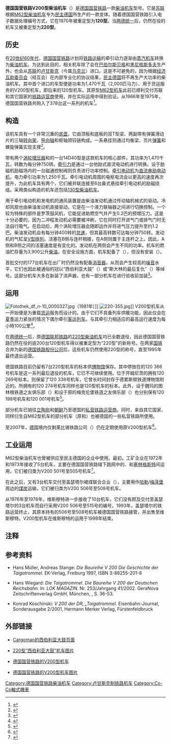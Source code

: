 {{Infobox Locomotive
| name             =德国国营铁路V200型/120型柴油机车<br />德国铁路220型柴油机车
| type = [[柴油机车|柴油机车]]
| image            = Class 120 Taiga Trommel Locomotive at Wetterzeube, DDR May 1990.jpg
| alt              = 
| caption          = 120 304
| builder          = [[卢甘斯克机车厂|卢甘斯克机车厂]]
| origin = {{USSR}}
| ordernumber      = 
| serialnumber     = V 200 001–314<br>120 001–378（1970年后）<br>220 ...（1992年后）
| buildmodel       = 
| builddate        =1966年–1975年
| totalproduction  = 378台
| aarwheels        = 
| uicclass         = Co'Co'
| gauge  = {{RailGauge|sg}}
| wheeldiameter    = 
| wheelbase        = 
| length           = 17,550毫米
| axleload         = 
| weight           = 115.1吨
| fuelcap          = 3,900升
| primemover       = [[V型发动机|V型发动机]]
| rpmrange         = 750转/分钟
| enginetype       = 14 D 40型发动机
| transmission     = 
| topspeed         = 100公里/小时
| poweroutput      = 1,470千瓦
| tractiveeffort   = 350千牛
| locobrakes       = 
| notes            =
}}

'''德国国营铁路V200型柴油机车'''（{{lang-de|'''DR-Baureihe V 200'''}}）是[[德国国营铁路|德国国营铁路]]一款[[柴油机车|柴油机车]]型号。它是[[苏联|苏联]]根据[[M62型柴油机车|M62型柴油机车]]专为[[民主德国|民主德国]]所生产的一款变体。随着德国国营铁路引入电子数据处理编号方式，它在1970年被重定型为'''120型'''。当[[两德统一|两德统一]]后，仍然在役的机车又被重定型为'''220型'''。

==历史==
在[[20世纪60年代|20世纪60年代]]，[[德国国营铁路|德国国营铁路]]计划将[[铁路运输|铁路运输]]的牵引动力逐渐由[[蒸汽机车|蒸汽机车]]转换为[[柴油机车|柴油机车]]。为达到此目的，相关机车除了会在[[巴伯尔斯贝格|巴伯尔斯贝格]]和[[黑尼格斯多夫|黑尼格斯多夫]]生产外，也会从[[苏联|苏联]]的[[卢甘斯克|卢甘斯克]]（今属[[乌克兰|乌克兰]]）进口。这是不可避免的，因为根据[[经济互助委员会|经济互助委员会]]（经互会）在内部专业化的协议结果，[[民主德国|民主德国]]将不再生产大功率的柴油机车。其中首个进口的车型便是功率为1,470千瓦（2,000匹马力）、用于货运服务的V200型机车，即后来的120型机车。其原型[[M62型柴油机车|M62型机车]]此前已顺利交付苏联和其它国家的[[铁路运营商|铁路运营商]]使用，并在实际运用中得到验证。从1966年至1975年，德国国营铁路共购入了378台这一系列的机车<ref>{{de}}{{cite web|url=http://bahn-galerie.de/Diesellok/220/BR_220.htm|title=''UIC-Baureihe: 92 80 1120''|publisher=Olaf Hoell|accessdate=2014-02-11|archive-date=2014-02-02|archive-url=https://web.archive.org/web/20140202154122/http://bahn-galerie.de/Diesellok/220/BR_220.htm|dead-url=no}}</ref>。

==构造==
该机车具有一个非常沉重的[[底盘|底盘]]，它由顶板和底板的双T型梁、两副带有弹簧滑动片的三轴[[转向架|转向架]]、[[轴|导向轴]]和枢轴颈铰链构成。一系悬挂则通过均衡梁、页片[[弹簧|弹簧]]和螺旋弹簧实现支撑<ref>{{de}}{{cite web|url=http://dr-bahn.de/test/v300/geschichte.html|title=''Geschichte - Ludmilla''|publisher=dr-bahn.de|accessdate=2014-02-11|archive-date=2014-02-22|archive-url=https://web.archive.org/web/20140222051145/http://dr-bahn.de/test/v300/geschichte.html|dead-url=no}}</ref>。

带有两个[[涡轮增压器|涡轮增压器]]和{{link-de|罗茨鼓风机|Roots-Gebläse}}的一台14D40型{{link-de|二冲程柴油发动机|Zweitakt-Dieselmotor}}是这款机车的核心部件。其功率为1,470千瓦，转数为每分钟750转。[[牵引力|牵引力]]是通过一台他励式直流电动机进行转换。设于励磁机励磁场内的一台磁通控制阀则负责进行功率控制。[[牵引电动机|牵引电动机]]为[[直流电动机|直流串励电动机]]，电力牵引功率为1,250千瓦。牵引电动机周围的电枢电流会以更高的速度再次提升，为此机车具有两个{{link-de|分流器|Shunt (Elektrotechnik)}}，它们被并联连接至6台鼻式悬挂牵引电动机的励磁绕组。采用类似构造的机车还包括[[德国国营铁路130型柴油机车|130型柴油机车]]。

用于牵引电动机和发电机的通风装置是由柴油发动机通过传动轴机械式的驱动。冷却风扇也由柴油发动机直接驱动，它是在一个液力联轴器之间进行切换控制。一个较为特殊的部件是罗茨鼓风机，它能促进助燃空气并产生0.2巴的预增压力。这是十分必要的，因为二冲程发动机必需要被冲刷，它在同时打开进气门或排气门时无法自行吸气。在启动后，两个涡轮增压器会随即运作并将进气压力提升至约1.2巴。柴油发动机会有每分钟400转的[[怠速|怠速]]，但其最高转数可达每分钟750转。发动机的气缸呈[[V型引擎|V型排列]]。活塞在B侧与连杆相接，在A侧则置于主连杆之上。因此，A侧和B侧之间的活塞速度是有变化的。发动机在两侧{{link-de|气缸底座|Zylinderbank}}会产生不同的功率。机车的燃油贮存量为3,900公升[[柴油|柴油]]。在安全设施方面，机车配备了{{link-de|紧急列车停止装置|Sicherheitsfahrschaltung}}（{{lang|de|Sifa}}），但没有安装{{link-de|感应式列车控制装置|Indusi}}（{{lang|de|Indusi}}）。

首批交付的177台机车在出厂时仍然没有配备[[消音器|消音器]]，从而会产生较高的[[噪音|噪音]]水平，它们也因此被通俗的冠以“西伯利亚大鼓”（{{lang|de|Taigatrommel}}）或“斯大林的最后复仇”（{{lang|de|Stalins letzte Rache}}）等绰号。这部分机车大多在{{link-de|迈宁根国营维修车间|Dampflokwerk Meiningen}}新装了消声器，也有一部分机车在进行验收前加装<ref>{{de}}{{cite web|url=http://www.hilfreich.de/taigatrommel-geschichte-einer-lokomotive_16852|title=''Taigatrommel - Geschichte einer Lokomotive ''|publisher=hilfreich.de|accessdate=2014-02-11|archive-date=2014-02-22|archive-url=https://web.archive.org/web/20140222205720/http://www.hilfreich.de/taigatrommel-geschichte-einer-lokomotive_16852|dead-url=no}}</ref>。

==运用==
[[File:Fotothek_df_n-10_0000327.jpg|thumb]]（1981年）]]
[[File:220-355.jpg|thumb]]]]
V200型机车从一开始便是为重载[[货运|货运]]服务而设计的。由于它们不具备列车供暖功能，因此仅会在[[夏季|夏季]]运力紧张的情况下偶尔牵引[[客运列车|客运列车]]。与其牵引力相适应的最高运行速度为每小時100公里<ref>{{de}}{{cite web|url=http://www.blechi-b.de/galerie/zug/006.html|title=''120 269-6 (Taigatrommel) ''|publisher=Eisenbahnromantik|accessdate=2014-02-11|archive-date=2014-02-22|archive-url=https://web.archive.org/web/20140222013209/http://www.blechi-b.de/galerie/zug/006.html|dead-url=no}}</ref>。

在[[两德统一|两德统一]]后，原[[德国联邦铁路|德国联邦铁路]]的[[德国联邦铁路V200.0型柴油机车|220型柴油机车]]均已全数退役，因此德国国营铁路仍然在役的逾200台120型机车得以被重定型为“220型”的新称号。在两家[[国铁|国铁]]合并为新的[[德国铁路股份公司|德国铁路股份公司]]后，这些机车仍然使用220型的称号，直至1995年最终退出运营。

德国铁路目前仍留有7台220型机车的标本供[[博物馆|博物馆]]保存。其中停放在{{link-de|施塔斯富尔特传统车辆段|Traditionsbetriebswerk Staßfurt}}的120 366号机车是这一系列最后退役的机车，它已不可继续使用。位于开姆尼茨的{{link-de|萨克森铁道博物馆|Sächsisches Eisenbahnmuseum}}拥有120 269号标本。{{link-de|德累斯顿交通博物馆|Verkehrsmuseum Dresden}}则保留了120 338号机车，它曾长时间封存于德累斯顿铁道博物馆附近的{{link-de|德累斯顿旧城车辆段|Bahnbetriebswerk Dresden-Altstadt}}。{{link-de|阿恩施塔特车辆段|Bahnbetriebswerk Arnstadt}}所拥有的120 274号机车同样也是120型机车的标本。此外，设于魏玛的图林根铁道之友俱乐部（{{lang|de|Eisenbahnfreunden Thüringen}}）和设于原{{link-de|什未林车辆段|Bahnbetriebswerk Schwerin}}的梅克伦堡铁道之友俱乐部（{{lang|de|Mecklenburger Eisenbahnfreunden}}）也分别保有120 198号机车和120 001号机车<ref>{{de}}{{cite web|url=http://www.bahnbilder.de/bild/deutschland~dieselloks--92-80-~br-220-dr-v-200-dr-120/639894/am-28092012-im-eisenbahn-und-technikmuseum.html|title=''Am 28.09.2012 im Eisenbahn und Technikmuseum Schwerin 120 001 3 und 132 372 4 bei einer Ausstellung''|publisher=Maik Nevermann|accessdate=2014-02-11|archive-date=2014-02-22|archive-url=https://web.archive.org/web/20140222051141/http://www.bahnbilder.de/bild/deutschland~dieselloks--92-80-~br-220-dr-v-200-dr-120/639894/am-28092012-im-eisenbahn-und-technikmuseum.html|dead-url=no}}</ref>。

部分机车已销往[[立陶宛|立陶宛]]和[[朝鲜|朝鲜]]乃至德国的[[私铁|私营铁路运营商]]。同时，来自其它国家、同样衍生自M62型机车的部分机车（原{{link-de|波兰国家铁路ST44型柴油机车|PKP-Baureihe ST44}}和{{link-de|捷克铁路781型柴油机车|ČSD-Baureihe T 679.1}}）也被德国的一些私营铁路所使用。

至2007年，[[德国|德国]]境内仅剩莱比锡铁路公司（{{lang|de|Leipziger Eisenbahngesellschaft，LEG}}）仍在定期使用原V200型机车<ref>{{de}}{{cite web|url=http://www.bahnspezl.de/042d049db8138a21c/042d049ea00c0c878/042d049e08130501d/index.php|title=''DBAG-Baureihe 220 (DR 120, DR V 200)''|publisher=Bahnspezl.de|accessdate=2014-02-11|deadurl=yes|archiveurl=https://web.archive.org/web/20140222021322/http://www.bahnspezl.de/042d049db8138a21c/042d049ea00c0c878/042d049e08130501d/index.php|archivedate=2014-02-22}}</ref>。

==工业运用==
M62型柴油机车也曾被供应至民主德国的企业{{link-de|铁路专用线|Werksbahn}}中使用。最初，工矿企业{{link-de|维斯穆特|Wismut (Unternehmen)}}在1972年和1973年接收了5台机车，主要在德国国营铁路辖下路网中的{{link-de|凯纳|Kayna}}、{{link-de|莱茨哈因|Raitzhain}}和[[塞林格斯特|塞林格斯特]]间运用，它们被归类为V200 501号至505号机车<ref>{{de}}{{cite web|url=http://www.privat-bahn.de/M62_Lieferliste.html|title=''Lieferliste der M62''|publisher=privat-bahn.de|accessdate=2014-02-11|archive-date=2014-02-22|archive-url=https://web.archive.org/web/20140222024007/http://www.privat-bahn.de/M62_Lieferliste.html|dead-url=no}}</ref>。

在此之后，又有3台机车交付至盖瑟塔尔褐煤联合企业（{{lang|de|Braunkohlenkombinat Geiseltal}}），主要用作[[哈勒|哈勒]]/[[梅泽堡|梅泽堡]]周边的[[煤炭|煤炭]]运输，它们被归类为V200 506号至508号机车。

从1976年至1978年，维斯穆特进一步接收了10台机车，它们没有顾及交付至盖瑟塔尔的3台机车而自行采用V200 506号至515号的编号。1993年，盖瑟塔尔的铁路运营终止，其原本持有的506号至508号机车被德国国营铁路接管，并出售至维斯穆特。V200型机车在维斯穆特的运用于1998年结束。

==注释==
{{reflist}}

==参考资料==
{{refbegin}}
* {{de}}Hans Müller, Andreas Stange: ''Die Baureihe V 200 Die Geschichte der Taigatrommel.'' EK-Verlag, Freiburg 1997, ISBN 3-88255-201-8
* {{de}}Hans Wiegard: ''Die Taigatrommel. Die Baureihe V 200 der Deutschen Reichsbahn.'' In: ''LOK MAGAZIN''. Nr. 253/Jahrgang 41/2002. GeraNova Zeitschriftenverlag GmbH, München, {{ISSN|0458-1822}}, S. 36-53.
* {{de}}Konrad Koschinski: ''V 200 der DR, „Taigatrommel.'' Eisenbahn-Journal, Sonderausgabe 2/2001, Hermann Merker Verlag, Fürstenfeldbruck
{{refend}}

==外部链接==
{{Commonscat|DR Class V 200|3=S}}
* {{de}}[https://web.archive.org/web/20050828092025/http://www.cargoman.de/index.html Cargoman的西伯利亚大鼓页面]
* {{de}}[http://www.railfaneurope.net/pix/de/diesel/historic/DR120/pix.html 220型“西伯利亚大鼓”机车图片] {{Wayback|url=http://www.railfaneurope.net/pix/de/diesel/historic/DR120/pix.html |date=20140221234843 }}
* {{de}}[https://web.archive.org/web/20130401200146/http://www.dr-bahn.de/dr-bahn/V200/v200.html 德国国营铁路的V200型机车]
* {{de}}[http://bahn-galerie.de/Diesellok/220/BR_220.htm 德国国营铁路的V200型机车图片] {{Wayback|url=http://bahn-galerie.de/Diesellok/220/BR_220.htm |date=20140202154122 }}

{{德国国营铁路机车车辆|d}}
{{德国铁路机车车辆}}

{{DEFAULTSORT:DR-Baureihe V 200}}
[[Category:德国国营铁路柴油机车|Category:德国国营铁路柴油机车]]
[[Category:卢甘斯克制铁路机车|Category:卢甘斯克制铁路机车]]
[[Category:Co-Co軸式機車|Category:Co-Co軸式機車]]